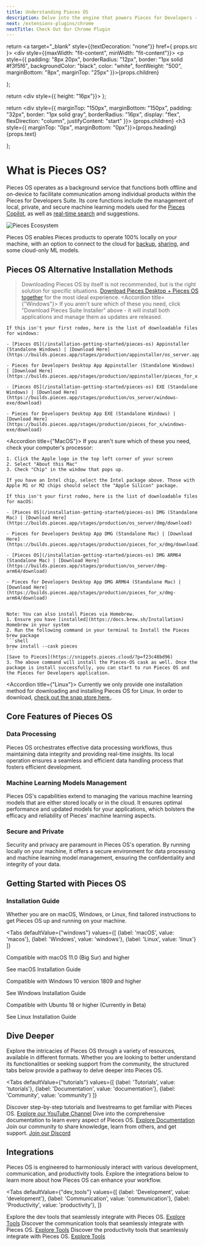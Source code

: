 ```yaml
---
title: Understanding Pieces OS
description: Delve into the engine that powers Pieces for Developers - Pieces OS. Explore how it manages data processing and machine learning models to enhance your development workflow.
next: /extensions-plugins/chrome
nextTitle: Check Out Our Chrome Plugin
---
```


<link rel="canonical" href="https://docs.pieces.app/installation-getting-started/pieces-os" />

  return <a target="_blank" style={{textDecoration: "none"}} href={ props.src }>
    <div style={{maxWidth: "fit-content", minWidth: "fit-content"}}>
      <p style={{
        padding: "8px 20px",
        borderRadius: "12px",
        border: "1px solid #f3f5f6",
        backgroundColor: "black",
        color: "white",
        fontWeight: "500",
        marginBottom: "8px",
        marginTop: "25px"
      }}>{props.children}</p>
    </div>
  </a>
};

  return <div style={{ height: "16px"}}></div>
};

  return <div style={{
    marginTop: "150px",
    marginBottom: "150px",
    padding: "32px",
    border: "1px solid gray",
    borderRadius: "16px",
    display: "flex",
    flexDirection: "column",
    justifyContent: "start"
  }}>
    {props.children}
    <h3 style={{ marginTop: "0px", marginBottom: "0px"}}>{props.heading}</h3>
    {props.text}
  </div>
};

# What is Pieces OS?

Pieces OS operates as a background service that functions both offline and on-device to facilitate communication among individual products within the Pieces for Developers Suite. Its core functions include the management of local, private, and secure machine learning models used for the [Pieces Copilot](https://docs.pieces.app/features/pieces-copilot), as well as [real-time search](https://docs.pieces.app/features/search-modes) and suggestions.

![Pieces Ecosystem](https://storage.googleapis.com/pieces_multimedia/ILLUSTRATIONS/PIECES_FOR_DEVELOPERS/ANY_INTEGRATION/ANY_THEME/PLUGINS/1X1/PIECES_FOR_DEVELOPERS-ANY_INTEGRATION-PLUGINS-ANY_THEME-1X1-10_16_2023.PNG)

Pieces OS enables Pieces products to operate 100% locally on your machine, with an option to connect to the cloud for [backup](https://docs.pieces.app/features/back-up-and-restore), [sharing](https://docs.pieces.app/features/one-click-snippet-sharing), and some cloud-only ML models.


## Pieces OS Alternative Installation Methods

> Downloading Pieces OS by itself is not recommended, but is the right solution for specific situations. [Download Pieces Desktop + Pieces OS together](https://docs.pieces.app/installation-getting-started/what-am-i-installing) for the most ideal experience.
<Accordion title={"Windows"}>
    If you aren't sure which of these you need, click "Download Pieces Suite Installer" above - it will install both applications and manage them as updates are released.

    If this isn't your first rodeo, here is the list of downloadable files for windows:

    - [Pieces OS](/installation-getting-started/pieces-os) Appinstaller (Standalone Windows) | [Download Here](https://builds.pieces.app/stages/production/appinstaller/os_server.appinstaller)

    - Pieces for Developers Desktop App Appinstaller (Standalone Windows) | [Download Here](https://builds.pieces.app/stages/production/appinstaller/pieces_for_x.appinstaller)

    - [Pieces OS](/installation-getting-started/pieces-os) EXE (Standalone Windows) | [Download Here](https://builds.pieces.app/stages/production/os_server/windows-exe/download)

    - Pieces for Developers Desktop App EXE (Standalone Windows) | [Download Here](https://builds.pieces.app/stages/production/pieces_for_x/windows-exe/download)

</Accordion>

<MiniSpacer></MiniSpacer>

<Accordion title={"MacOS"}>
    If you aren't sure which of these you need, check your computer's processor:

    1. Click the Apple logo in the top left corner of your screen
    2. Select "About this Mac"
    3. Check "Chip" in the window that pops up.

    If you have an Intel chip, select the Intel package above. Those with Apple M1 or M2 chips should select the "Apple Silicon" package.

    If this isn't your first rodeo, here is the list of downloadable files for macOS:

    - [Pieces OS](/installation-getting-started/pieces-os) DMG (Standalone Mac) | [Download Here](https://builds.pieces.app/stages/production/os_server/dmg/download)

    - Pieces for Developers Desktop App DMG (Standalone Mac) | [Download Here](https://builds.pieces.app/stages/production/pieces_for_x/dmg/download)

    - [Pieces OS](/installation-getting-started/pieces-os) DMG ARM64 (Standalone Mac) | [Download Here](https://builds.pieces.app/stages/production/os_server/dmg-arm64/download)

    - Pieces for Developers Desktop App DMG ARM64 (Standalone Mac) | [Download Here](https://builds.pieces.app/stages/production/pieces_for_x/dmg-arm64/download)


    Note: You can also install Pieces via Homebrew.
    1. Ensure you have [installed](https://docs.brew.sh/Installation) Homebrew in your system
    2. Run the following command in your terminal to Install the Pieces brew package
    ```shell
    brew install --cask pieces
    ```
    [Save to Pieces](https://snippets.pieces.cloud/?p=f23c48bd96)
    3. The above command will install the Pieces-OS cask as well. Once the package is install successfully, you can start to run Pieces OS and the Pieces for Developers application.


</Accordion>

<MiniSpacer></MiniSpacer>

<Accordion title={"Linux"}>
Currently we only provide one installation method for downloading and installing Pieces OS for Linux. In order to download, [check out the snap store here.](https://snapcraft.io/pieces-os).
</Accordion>


## Core Features of Pieces OS

### Data Processing

Pieces OS orchestrates effective data processing workflows, thus maintaining data integrity and providing real-time insights. Its local operation ensures a seamless and efficient data handling process that fosters efficient development.

### Machine Learning Models Management

Pieces OS's capabilities extend to managing the various machine learning models that are either stored locally or in the cloud. It ensures optimal performance and updated models for your applications, which bolsters the efficacy and reliability of Pieces' machine learning aspects.

### Secure and Private

Security and privacy are paramount in Pieces OS's operation. By running locally on your machine, it offers a secure environment for data processing and machine learning model management, ensuring the confidentiality and integrity of your data.

## Getting Started with Pieces OS

### Installation Guide

Whether you are on macOS, Windows, or Linux, find tailored instructions to get Pieces OS up and running on your machine.

<Tabs
  defaultValue={"windows"}
  values={[
    {label: 'macOS', value: 'macos'},
    {label: 'Windows', value: 'windows'},
    {label: 'Linux', value: 'linux'}
  ]}
>
  <TabItem value="macos">
    <p>Compatible with macOS 11.0 (Big Sur) and higher</p>
    <InstallButton src="https://docs.pieces.app/installation-getting-started/macos">See macOS Installation Guide</InstallButton>
  </TabItem>
  <TabItem value="windows">
    <p>Compatible with Windows 10 version 1809 and higher</p>
    <InstallButton src="https://docs.pieces.app/installation-getting-started/windows">See Windows Installation Guide</InstallButton>
  </TabItem>
  <TabItem value="linux">
    <p>Compatible with Ubuntu 18 or higher (Currently in Beta)</p>
    <InstallButton src="https://docs.pieces.app/installation-getting-started/linux">See Linux Installation Guide</InstallButton>
  </TabItem>
</Tabs>

## Dive Deeper

Explore the intricacies of Pieces OS through a variety of resources, available in different formats. Whether you are looking to better understand its functionalities or seeking support from the community, the structured tabs below provide a pathway to delve deeper into Pieces OS.

<Tabs
  defaultValue={"tutorials"}
  values={[
    {label: 'Tutorials', value: 'tutorials'},
    {label: 'Documentation', value: 'documentation'},
    {label: 'Community', value: 'community'}
  ]}
>
  <TabItem value="tutorials">
    Discover step-by-step tutorials and livestreams to get familiar with Pieces OS.
    <a href="https://www.youtube.com/@getpieces">Explore our YouTube Channel</a>
  </TabItem>
  <TabItem value="documentation">
    Dive into the comprehensive documentation to learn every aspect of Pieces OS.
    <a href="https://docs.pieces.app">Explore Documentation</a>
  </TabItem>
  <TabItem value="community">
    Join our community to share knowledge, learn from others, and get support.
    <a href="https://discord.gg/getpieces">Join our Discord</a>
  </TabItem>
</Tabs>

<MiniSpacer></MiniSpacer>

## Integrations

Pieces OS is engineered to harmoniously interact with various development, communication, and productivity tools. Explore the integrations below to learn more about how Pieces OS can enhance your workflow.

<Tabs
  defaultValue={"dev_tools"}
  values={[
    {label: 'Development', value: 'development'},
    {label: 'Communication', value: 'communication'},
    {label: 'Productivity', value: 'productivity'},
  ]}
>
  <TabItem value="development">
    Explore the dev tools that seamlessly integrate with Pieces OS.
    <a href="https://docs.pieces.app/extensions-plugins/vscode">Explore Tools</a>
  </TabItem>
  <TabItem value="communication">
    Discover the communication tools that seamlessly integrate with Pieces OS.
    <a href="https://docs.pieces.app/extensions-plugins/teams">Explore Tools</a>
  </TabItem>
  <TabItem value="productivity">
    Discover the productivity tools that seamlessly integrate with Pieces OS.
    <a href="https://docs.pieces.app/extensions-plugins/obsidian">Explore Tools</a>
  </TabItem>
</Tabs>
